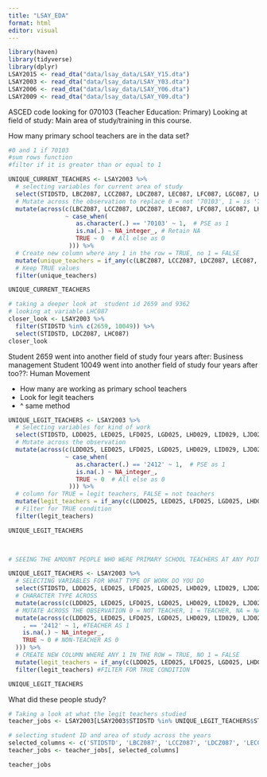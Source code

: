 ```yaml
---
title: "LSAY_EDA"
format: html
editor: visual
---
```


```r
library(haven)
library(tidyverse)
library(dplyr)
LSAY2015 <- read_dta("data/lsay_data/LSAY_Y15.dta")
LSAY2003 <- read_dta("data/lsay_data/LSAY_Y03.dta")
LSAY2006 <- read_dta("data/lsay_data/LSAY_Y06.dta")
LSAY2009 <- read_dta("data/lsay_data/LSAY_Y09.dta")

```


ASCED code looking for 070103 (Teacher Education: Primary)
Looking at field of study: Main area of study/training in this course.

How many primary school teachers are in the data set?

```r
#0 and 1 if 70103
#sum rows function
#filter if it is greater than or equal to 1

UNIQUE_CURRENT_TEACHERS <- LSAY2003 %>%
  # selecting variables for current area of study
  select(STIDSTD, LBCZ087, LCCZ087, LDCZ087, LEC087, LFC087, LGC087, LHC087, LIC087, LJC088, LKC088) %>%
  # Mutate across the observation to replace 0 = not '70103', 1 = is '70103'
  mutate(across(c(LBCZ087, LCCZ087, LDCZ087, LEC087, LFC087, LGC087, LHC087, LIC087, LJC088, LKC088),
                ~ case_when(
                   as.character(.) == '70103' ~ 1,  # PSE as 1
                   is.na(.) ~ NA_integer_, # Retain NA
                   TRUE ~ 0  # All else as 0
                 ))) %>%
  # Create new column where any 1 in the row = TRUE, no 1 = FALSE
  mutate(unique_teachers = if_any(c(LBCZ087, LCCZ087, LDCZ087, LEC087, LFC087, LGC087, LHC087, LIC087, LJC088, LKC088), ~ . == 1)) %>%
  # Keep TRUE values
  filter(unique_teachers)

UNIQUE_CURRENT_TEACHERS


```


```r
# taking a deeper look at  student id 2659 and 9362
# looking at variable LHC087
closer_look <- LSAY2003 %>% 
  filter(STIDSTD %in% c(2659, 10049)) %>% 
  select(STIDSTD, LDCZ087, LHC087)
closer_look
```
Student 2659 went into another field of study four years after: Business management
Student 10049 went into another field of study four years after too??: Human Movement

* How many are working as primary school teachers
-  Look for legit teachers
- ^ same method

```r

UNIQUE_LEGIT_TEACHERS <- LSAY2003 %>%
  # Selecting variables for kind of work
  select(STIDSTD, LDD025, LED025, LFD025, LGD025, LHD029, LID029, LJD029, LKD029) %>%
  # Mutate across the observation 
  mutate(across(c(LDD025, LED025, LFD025, LGD025, LHD029, LID029, LJD029, LKD029),
                ~ case_when(
                   as.character(.) == '2412' ~ 1,  # PSE as 1
                   is.na(.) ~ NA_integer_,
                   TRUE ~ 0  # All else as 0
                 ))) %>%
  # column for TRUE = legit teachers, FALSE = not teachers
  mutate(legit_teachers = if_any(c(LDD025, LED025, LFD025, LGD025, LHD029, LID029, LJD029, LKD029), ~ . == 1)) %>%
  # Filter for TRUE condition
  filter(legit_teachers)

UNIQUE_LEGIT_TEACHERS

 
```


```r
# SEEING THE AMOUNT PEOPLE WHO WERE PRIMARY SCHOOL TEACHERS AT ANY POINT

UNIQUE_LEGIT_TEACHERS <- LSAY2003 %>%
  # SELECTING VARIABLES FOR WHAT TYPE OF WORK DO YOU DO
  select(STIDSTD, LDD025, LED025, LFD025, LGD025, LHD029, LID029, LJD029, LKD029) %>%
  # CHARACTER TYPE ACROSS
  mutate(across(c(LDD025, LED025, LFD025, LGD025, LHD029, LID029, LJD029, LKD029), as.character)) %>%
  # MUTATE ACROSS THE OBSERVATION 0 = NOT TEACHER, 1 = TEACHER, NA = NA. 
  mutate(across(c(LDD025, LED025, LFD025, LGD025, LHD029, LID029, LJD029, LKD029), ~ case_when(
    . == '2412' ~ 1, #TEACHER AS 1
    is.na(.) ~ NA_integer_,
    TRUE ~ 0 # NON-TEACHER AS 0
  ))) %>%
  # CREATE NEW COLUMN WHERE ANY 1 IN THE ROW = TRUE, NO 1 = FALSE
  mutate(legit_teachers = if_any(c(LDD025, LED025, LFD025, LGD025, LHD029, LID029, LJD029, LKD029), ~ . == 1)) %>%
  filter(legit_teachers) #FILTER FOR TRUE CONDITION

UNIQUE_LEGIT_TEACHERS

```

What did these people study?

```r
# Taking a look at what the legit teachers studied
teacher_jobs <- LSAY2003[LSAY2003$STIDSTD %in% UNIQUE_LEGIT_TEACHERS$STIDSTD, ]

# selecting student ID and area of study across the years
selected_columns <- c('STIDSTD', 'LBCZ087', 'LCCZ087', 'LDCZ087', 'LEC087', 'LFC087', 'LGC087', 'LHC087', 'LIC087', 'LJC088', 'LKC088')
teacher_jobs <- teacher_jobs[, selected_columns]

teacher_jobs
```

